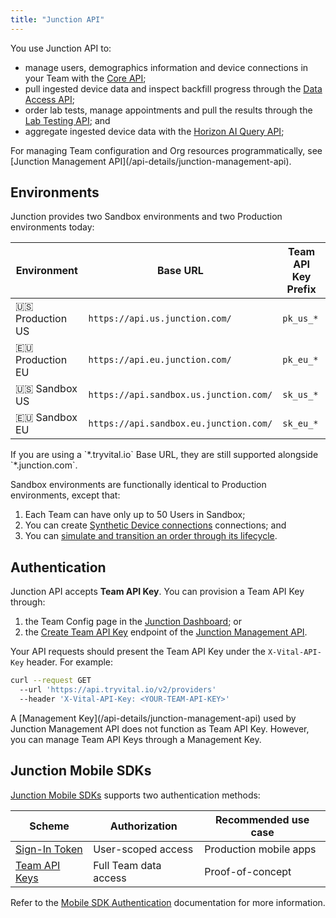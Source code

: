 ```yaml
---
title: "Junction API"
---
```


You use Junction API to:

* manage users, demographics information and device connections in your Team with the [Core API](/api-reference/user/create-user);
* pull ingested device data and inspect backfill progress through the [Data Access API](/api-reference/data/sleep/get-summary);
* order lab tests, manage appointments and pull the results through the [Lab Testing API](/api-reference/lab-testing/create-order); and
* aggregate ingested device data with the [Horizon AI Query API](/api-reference/horizon-ai/aggregation/query-one);

<Info>
For managing Team configuration and Org resources programmatically, see [Junction Management API](/api-details/junction-management-api).
</Info>

## Environments

Junction provides two Sandbox environments and two Production environments today:

| Environment      | Base URL                                  | Team API Key Prefix    |
| ---------------- | ----------------------------------------- | ---------------------- |
| 🇺🇸 Production US    | `https://api.us.junction.com/`         | `pk_us_*`
| 🇪🇺 Production EU    | `https://api.eu.junction.com/`         | `pk_eu_*`
| 🇺🇸 Sandbox US       | `https://api.sandbox.us.junction.com/` | `sk_us_*`
| 🇪🇺 Sandbox EU       | `https://api.sandbox.eu.junction.com/` | `sk_eu_*`

<Note>
If you are using a `*.tryvital.io` Base URL, they are still supported alongside `*.junction.com`.
</Note>

Sandbox environments are functionally identical to Production environments, except that:

1. Each Team can have only up to 50 Users in Sandbox;
1. You can create [Synthetic Device connections](/wearables/providers/test_data) connections; and 
1. You can [simulate and transition an order through its lifecycle](/lab/overview/sandbox). 


## Authentication

Junction API accepts **Team API Key**. You can provision a Team API Key through:

1. the Team Config page in the [Junction Dashboard](https://app.tryvital.io); or
2. the [Create Team API Key](api-reference/org-management/team-api-keys/create-team-api-key) endpoint of the
   [Junction Management API](/api-details/junction-management-api).

Your API requests should present the Team API Key under the `X-Vital-API-Key` header. For example:

```bash cURL
curl --request GET
  --url 'https://api.tryvital.io/v2/providers'
  --header 'X-Vital-API-Key: <YOUR-TEAM-API-KEY>'
```

<Note>
A [Management Key](/api-details/junction-management-api) used by Junction Management API does not function as Team API Key.
However, you can manage Team API Keys through a Management Key.
</Note>


## Junction Mobile SDKs

[Junction Mobile SDKs](/wearables/sdks/) supports two authentication methods:

Scheme | Authorization | Recommended use case
------ | ------------- | ---------------------
[Sign-In Token](/wearables/sdks/authentication#vital-sign-in-token) | User-scoped access    | Production mobile apps
[Team API Keys](/wearables/sdks/authentication#vital-api-keys)      | Full Team data access | Proof-of-concept

Refer to the [Mobile SDK Authentication](/wearables/sdks/authentication) documentation for more information.
